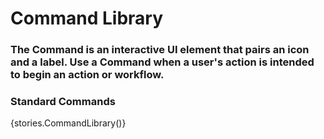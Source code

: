 
<Meta title="Application Guidelines/Libraries/Commands" decorators={[Padding]} />

# Command Library

### The Command is an interactive UI element that pairs an icon and a label. Use a Command when a user's action is intended to begin an action or workflow.

### Standard Commands

<!-- Click the name of the icon to select, copy, and use the value in the Icon's 'name' prop -->

<Story name="Standard Commands">{stories.CommandLibrary()}</Story>